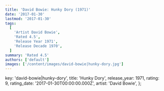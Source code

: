 ```yaml
---
title: 'David Bowie: Hunky Dory (1971)'
date: '2017-01-30'
lastmod: '2017-01-30'
tags:
  [
    'Artist David Bowie',
    'Rated 4.5',
    'Release Year 1971',
    'Release Decade 1970',
  ]
summary: 'Rated 4.5'
authors: ['default']
images: ['/content/images/david-bowie|hunky-dory.jpg']
---
```


  key: 'david-bowie|hunky-dory',
  title: 'Hunky Dory',
  release_year: 1971,
  rating: 9,
  rating_date: '2017-01-30T00:00:00.000Z',
  artist: 'David Bowie',
};

<MusicRating data={data} />
